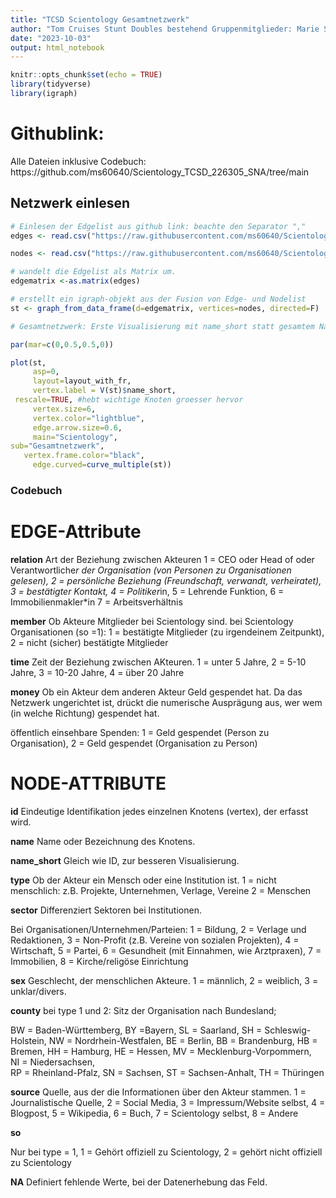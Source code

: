 ---
title: "TCSD Scientology Gesamtnetzwerk"
author: "Tom Cruises Stunt Doubles bestehend Gruppenmitglieder: Marie Starzmann (ms606), Jacqueline Trautmann (jt062), Silas Grittmann (sg196), Sarai Bach (rb096), Silja Kopp (sk381)"
date: "2023-10-03"
output: html_notebook
---

```{r setup, include=FALSE}
knitr::opts_chunk$set(echo = TRUE)
library(tidyverse)
library(igraph)
```

# Githublink:

Alle Dateien inklusive Codebuch: https://github.com/ms60640/Scientology_TCSD_226305_SNA/tree/main


## Netzwerk einlesen

```{r Netzwerk einlesen}

# Einlesen der Edgelist aus github link: beachte den Separator ","
edges <- read.csv("https://raw.githubusercontent.com/ms60640/Scientology_TCSD_226305_SNA/main/2023-10-03_TCSD_Edges.csv", header=T, as.is=T, sep = ",")

nodes <- read.csv("https://raw.githubusercontent.com/ms60640/Scientology_TCSD_226305_SNA/main/2023-10-03_TCSD_Nodelist.csv", header=T, as.is=T, sep = ",")

# wandelt die Edgelist als Matrix um.
edgematrix <-as.matrix(edges)

# erstellt ein igraph-objekt aus der Fusion von Edge- und Nodelist
st <- graph_from_data_frame(d=edgematrix, vertices=nodes, directed=F)

```

```{r erste Visualisierung}

# Gesamtnetzwerk: Erste Visualisierung mit name_short statt gesamtem Namen

par(mar=c(0,0.5,0.5,0)) 

plot(st,
     asp=0, 
     layout=layout_with_fr,
     vertex.label = V(st)$name_short, 
 rescale=TRUE, #hebt wichtige Knoten groesser hervor
     vertex.size=6, 
     vertex.color="lightblue",
     edge.arrow.size=0.6,
     main="Scientology",
sub="Gesamtnetzwerk",
   vertex.frame.color="black",
     edge.curved=curve_multiple(st))

```
### Codebuch


# EDGE-Attribute
 
**relation**
Art der Beziehung zwischen Akteuren
1 = CEO oder Head of oder Verantwortliche*r der Organisation (von Personen zu Organisationen gelesen),
2 = persönliche Beziehung (Freundschaft, verwandt, verheiratet),
3 = bestätigter Kontakt,
4 = Politiker*in,
5 = Lehrende Funktion,
6 = Immobilienmakler*in
7 = Arbeitsverhältnis

**member**
Ob Akteure Mitglieder bei Scientology sind.
bei Scientology Organisationen (so =1):
1 = bestätigte Mitglieder (zu irgendeinem Zeitpunkt), 
2 = nicht (sicher) bestätigte Mitglieder


**time**
Zeit der Beziehung zwischen AKteuren.
1 = unter 5 Jahre, 
2 = 5-10 Jahre, 
3 = 10-20 Jahre, 
4 = über 20 Jahre

**money**
Ob ein Akteur dem anderen Akteur Geld gespendet hat. Da das Netzwerk ungerichtet ist, drückt die numerische Ausprägung aus, wer wem (in welche Richtung) gespendet hat.

öffentlich einsehbare Spenden:
1 = Geld gespendet (Person zu Organisation), 
2 = Geld gespendet (Organisation zu Person)

# NODE-ATTRIBUTE

**id**
Eindeutige Identifikation jedes einzelnen Knotens (vertex), der erfasst wird.

**name**
Name oder Bezeichnung des Knotens.

**name_short**
Gleich wie ID, zur besseren Visualisierung.

**type**
Ob der Akteur ein Mensch oder eine Institution ist.
1 = nicht menschlich: z.B. Projekte, Unternehmen, Verlage, Vereine
2 = Menschen

**sector**
Differenziert Sektoren bei Institutionen.

Bei Organisationen/Unternehmen/Parteien: 
1 = Bildung, 
2 = Verlage und Redaktionen, 
3 = Non-Profit (z.B. Vereine von sozialen Projekten), 
4 = Wirtschaft, 
5 = Partei, 
6 = Gesundheit (mit Einnahmen, wie Arztpraxen), 
7 = Immobilien, 
8 = Kirche/religöse Einrichtung

**sex**
Geschlecht, der menschlichen Akteure.
1 = männlich,
2 = weiblich,
3 = unklar/divers.

**county**
bei type 1 und 2: Sitz der Organisation nach Bundesland;

BW = Baden-Württemberg, 
BY =Bayern, 
SL = Saarland, 
SH = Schleswig-Holstein, 
NW = Nordrhein-Westfalen, 
BE = Berlin, BB = Brandenburg, 
HB = Bremen, 
HH = Hamburg, 
HE = Hessen, 
MV = Mecklenburg-Vorpommern,  
NI = Niedersachsen,  
RP = Rheinland-Pfalz, 
SN = Sachsen, 
ST = Sachsen-Anhalt, 
TH = Thüringen

**source**
Quelle, aus der die Informationen über den Akteur stammen.
1 = Journalistische Quelle, 
2 = Social Media, 
3 = Impressum/Website selbst, 
4 = Blogpost, 
5 = Wikipedia, 
6 = Buch, 
7 = Scientology selbst, 
8 = Andere

**so** 

Nur bei type = 1, 1 = Gehört offiziell zu Scientology, 2 = gehört nicht offiziell zu Scientology

**NA**
Definiert fehlende Werte, bei der Datenerhebung das Feld.
